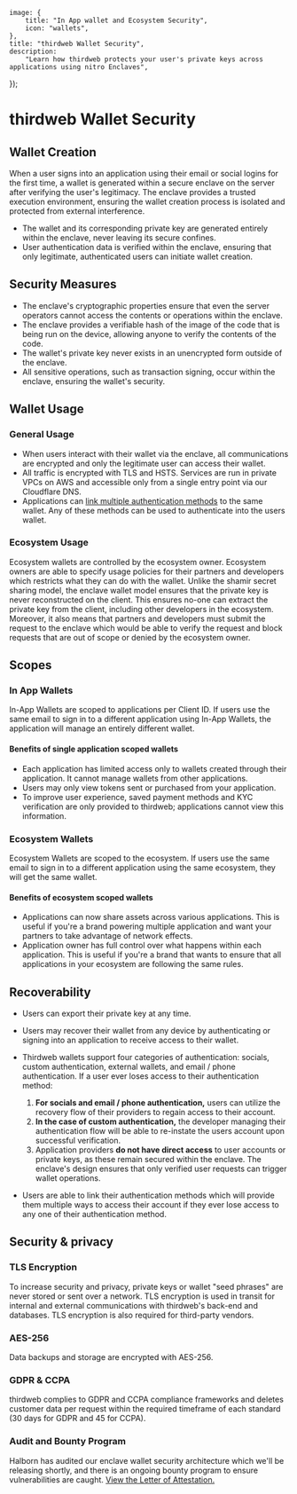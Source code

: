 
	image: {
		title: "In App wallet and Ecosystem Security",
		icon: "wallets",
	},
	title: "thirdweb Wallet Security",
	description:
		"Learn how thirdweb protects your user's private keys across applications using nitro Enclaves",
});

# thirdweb Wallet Security

## Wallet Creation

When a user signs into an application using their email or social logins for the first time, a wallet is generated within a secure enclave on the server after verifying the user's legitimacy. The enclave provides a trusted execution environment, ensuring the wallet creation process is isolated and protected from external interference.

- The wallet and its corresponding private key are generated entirely within the enclave, never leaving its secure confines.
- User authentication data is verified within the enclave, ensuring that only legitimate, authenticated users can initiate wallet creation.

<DocImage src={EnclaveWalletCreation} className="max-w-96" />


## Security Measures

- The enclave's cryptographic properties ensure that even the server operators cannot access the contents or operations within the enclave.
- The enclave provides a verifiable hash of the image of the code that is being run on the device, allowing anyone to verify the contents of the code.
- The wallet's private key never exists in an unencrypted form outside of the enclave.
- All sensitive operations, such as transaction signing, occur within the enclave, ensuring the wallet's security.

## Wallet Usage

### General Usage

- When users interact with their wallet via the enclave, all communications are encrypted and only the legitimate user can access their wallet.
- All traffic is encrypted with TLS and HSTS. Services are run in private VPCs on AWS and accessible only from a single entry point via our Cloudflare DNS.
- Applications can [link multiple authentication methods](/connect/in-app-wallet/guides/link-multiple-profiles) to the same wallet. Any of these methods can be used to authenticate into the users wallet.

### Ecosystem Usage

Ecosystem wallets are controlled by the ecosystem owner. Ecosystem owners are able to specify usage policies for their partners and developers which restricts what they can do with the wallet. Unlike the shamir secret sharing model, the enclave wallet model ensures that the private key is never reconstructed on the client. This ensures no-one can extract the private key from the client, including other developers in the ecosystem. Moreover, it also means that partners and developers must submit the request to the enclave which would be able to verify the request and block requests that are out of scope or denied by the ecosystem owner.  
 
## Scopes


### In App Wallets

In-App Wallets are scoped to applications per Client ID. If users use the same email to sign in to a different application using In-App Wallets, the application will manage an entirely different wallet.

#### Benefits of single application scoped wallets

- Each application has limited access only to wallets created through their application. It cannot manage wallets from other applications.
- Users may only view tokens sent or purchased from your application.
- To improve user experience, saved payment methods and KYC verification are only provided to thirdweb; applications cannot view this information.

<DocImage src={AppScoped} />

### Ecosystem Wallets

Ecosystem Wallets are scoped to the ecosystem. If users use the same email to sign in to a different application using the same ecosystem, they will get the same wallet.

#### Benefits of ecosystem scoped wallets

- Applications can now share assets across various applications. This is useful if you're a brand powering multiple application and want your partners to take advantage of network effects.
- Application owner has full control over what happens within each application. This is useful if you're a brand that wants to ensure that all applications in your ecosystem are following the same rules.

<DocImage src={EcosystemScoped} />


## Recoverability

- Users can export their private key at any time. 
- Users may recover their wallet from any device by authenticating or signing into an application to receive access to their wallet.
- Thirdweb wallets support four categories of authentication: socials, custom authentication, external wallets, and email / phone authentication. If a user ever loses access to their authentication method:

  1.  **For socials and email / phone authentication,** users can utilize the recovery flow of their providers to regain access to their account.
  2.  **In the case of custom authentication,** the developer managing their authentication flow will be able to re-instate the users account upon successful verification.
  3.  Application providers **do not have direct access** to user accounts or private keys, as these remain secured within the enclave. The enclave's design ensures that only verified user requests can trigger wallet operations.

- Users are able to link their authentication methods which will provide them multiple ways to access their account if they ever lose access to any one of their authentication method.

## Security & privacy

### TLS Encryption

To increase security and privacy, private keys or wallet "seed phrases" are never stored or sent over a network. TLS encryption is used in transit for internal and external communications with thirdweb's back-end and databases. TLS encryption is also required for third-party vendors.

### AES-256

Data backups and storage are encrypted with AES-256.

### GDPR & CCPA

thirdweb complies to GDPR and CCPA compliance frameworks and deletes customer data per request within the required timeframe of each standard (30 days for GDPR and 45 for CCPA).

### Audit and Bounty Program

Halborn has audited our enclave wallet security architecture which we'll be releasing shortly, and there is an ongoing bounty program to ensure vulnerabilities are caught. [View the Letter of Attestation.](/pdfs/thirdweb_code_security_audit.pdf)
